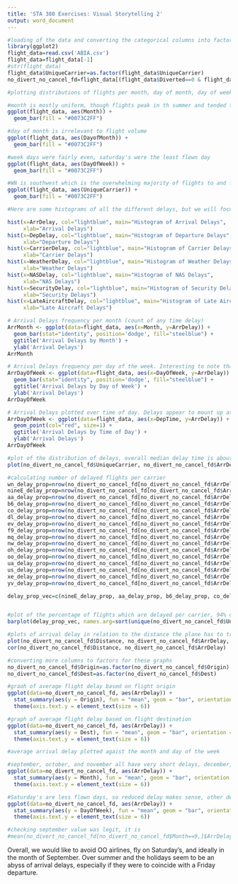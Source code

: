 ---
title: 'STA 380 Exercises: Visual Storytelling 2'
output: word_document
---

```{r}
#loading of the data and converting the categorical columns into factors
library(ggplot2)
flight_data=read.csv('ABIA.csv')
flight_data=flight_data[-1]
#str(flight_data)
flight_data$UniqueCarrier=as.factor(flight_data$UniqueCarrier)
no_divert_no_cancel_fd=flight_data[(flight_data$Diverted==0 & flight_data$CancellationCode==''),]
```



```{r}
#plotting distributions of flights per month, day of month, day of week, and unique carriers

#month is mostly uniform, though flights peak in th summer and tended to tail by the end of the year
ggplot(flight_data, aes(Month)) +
  geom_bar(fill = "#0073C2FF")

#day of month is irrelevant to flight volume
ggplot(flight_data, aes(DayofMonth)) +
  geom_bar(fill = "#0073C2FF")

#week days were fairly even, saturday's were the least flown day
ggplot(flight_data, aes(DayOfWeek)) +
  geom_bar(fill = "#0073C2FF")

#WN is southwest which is the overwhelming majority of flights to and from AIBA
ggplot(flight_data, aes(UniqueCarrier)) +
  geom_bar(fill = "#0073C2FF")

```

```{r Simple Delay Histograms}
#Here are some histograms of all the different delays, but we will focus mostly on arrival delays

hist(x=ArrDelay, col="lightblue", main="Histogram of Arrival Delays", 
     xlab="Arrival Delays") 
hist(x=DepDelay, col="lightblue", main="Histogram of Departure Delays", 
     xlab="Departure Delays")
hist(x=CarrierDelay, col="lightblue", main="Histogram of Carrier Delays", 
     xlab="Carrier Delays")
hist(x=WeatherDelay, col="lightblue", main="Histogram of Weather Delays", 
     xlab="Weather Delays")
hist(x=NASDelay, col="lightblue", main="Histogram of NAS Delays", 
     xlab="NAS Delays")
hist(x=SecurityDelay, col="lightblue", main="Histogram of Security Delays", 
     xlab="Security Delays")
hist(x=LateAircraftDelay, col="lightblue", main="Histogram of Late Aircraft Delays", 
     xlab="Late Aircraft Delays")
```


```{r Delays by Month}
# Arrival Delays frequency per month (count of any time delay)
ArrMonth <- ggplot(data=flight_data, aes(x=Month, y=ArrDelay)) +
  geom_bar(stat="identity", position='dodge', fill="steelblue") +
  ggtitle('Arrival Delays by Month') +
  ylab('Arrival Delays')
ArrMonth

# Arrival Delays frequency per day of the week. Interesting to note that saturday is so frequent, when as we see below, is shortest for the average delay
ArrDayOfWeek <- ggplot(data=flight_data, aes(x=DayOfWeek, y=ArrDelay)) +
  geom_bar(stat="identity", position='dodge', fill="steelblue") +
  ggtitle('Arrival Delays by Day of Week') +
  ylab('Arrival Delays')
ArrDayOfWeek

# Arrival Delays plotted over time of day. Delays appear to mount up as the day goes on.
ArrDayOfWeek <- ggplot(data=flight_data, aes(x=DepTime, y=ArrDelay)) +
  geom_point(col="red", size=1) +
  ggtitle('Arrival Delays by Time of Day') +
  ylab('Arrival Delays')
ArrDayOfWeek

```

```{r}
#plot of the distribution of delays, overall median delay time is about the same for almost all of the different carriers.
plot(no_divert_no_cancel_fd$UniqueCarrier, no_divert_no_cancel_fd$ArrDelay, labels=no_divert_no_cancel_fd$UniqueCarrier, cex.axis=0.9)
```
```{r}
#calculating number of delayed flights per carrier
wn_delay_prop=nrow(no_divert_no_cancel_fd[no_divert_no_cancel_fd$ArrDelay > 0 & no_divert_no_cancel_fd$UniqueCarrier == 'WN',])/nrow(no_divert_no_cancel_fd[no_divert_no_cancel_fd$UniqueCarrier == 'WN',])
nineE_delay_prop=nrow(no_divert_no_cancel_fd[no_divert_no_cancel_fd$ArrDelay > 0 & no_divert_no_cancel_fd$UniqueCarrier == '9E',])/nrow(no_divert_no_cancel_fd[no_divert_no_cancel_fd$UniqueCarrier == '9E',])
aa_delay_prop=nrow(no_divert_no_cancel_fd[no_divert_no_cancel_fd$ArrDelay > 0 & no_divert_no_cancel_fd$UniqueCarrier == 'AA',])/nrow(no_divert_no_cancel_fd[no_divert_no_cancel_fd$UniqueCarrier == 'AA',])
b6_delay_prop=nrow(no_divert_no_cancel_fd[no_divert_no_cancel_fd$ArrDelay > 0 & no_divert_no_cancel_fd$UniqueCarrier == 'B6',])/nrow(no_divert_no_cancel_fd[no_divert_no_cancel_fd$UniqueCarrier == 'B6',])
co_delay_prop=nrow(no_divert_no_cancel_fd[no_divert_no_cancel_fd$ArrDelay > 0 & no_divert_no_cancel_fd$UniqueCarrier == 'CO',])/nrow(no_divert_no_cancel_fd[no_divert_no_cancel_fd$UniqueCarrier == 'CO',])
dl_delay_prop=nrow(no_divert_no_cancel_fd[no_divert_no_cancel_fd$ArrDelay > 0 & no_divert_no_cancel_fd$UniqueCarrier == 'DL',])/nrow(no_divert_no_cancel_fd[no_divert_no_cancel_fd$UniqueCarrier == 'DL',])
ev_delay_prop=nrow(no_divert_no_cancel_fd[no_divert_no_cancel_fd$ArrDelay > 0 & no_divert_no_cancel_fd$UniqueCarrier == 'EV',])/nrow(no_divert_no_cancel_fd[no_divert_no_cancel_fd$UniqueCarrier == 'EV',])
f9_delay_prop=nrow(no_divert_no_cancel_fd[no_divert_no_cancel_fd$ArrDelay > 0 & no_divert_no_cancel_fd$UniqueCarrier == 'F9',])/nrow(no_divert_no_cancel_fd[no_divert_no_cancel_fd$UniqueCarrier == 'F9',])
mq_delay_prop=nrow(no_divert_no_cancel_fd[no_divert_no_cancel_fd$ArrDelay > 0 & no_divert_no_cancel_fd$UniqueCarrier == 'MQ',])/nrow(no_divert_no_cancel_fd[no_divert_no_cancel_fd$UniqueCarrier == 'MQ',])
nw_delay_prop=nrow(no_divert_no_cancel_fd[no_divert_no_cancel_fd$ArrDelay > 0 & no_divert_no_cancel_fd$UniqueCarrier == 'NW',])/nrow(no_divert_no_cancel_fd[no_divert_no_cancel_fd$UniqueCarrier == 'NW',])
oh_delay_prop=nrow(no_divert_no_cancel_fd[no_divert_no_cancel_fd$ArrDelay > 0 & no_divert_no_cancel_fd$UniqueCarrier == 'OH',])/nrow(no_divert_no_cancel_fd[no_divert_no_cancel_fd$UniqueCarrier == 'OH',])
oo_delay_prop=nrow(no_divert_no_cancel_fd[no_divert_no_cancel_fd$ArrDelay > 0 & no_divert_no_cancel_fd$UniqueCarrier == 'OO',])/nrow(no_divert_no_cancel_fd[no_divert_no_cancel_fd$UniqueCarrier == 'UA',])
ua_delay_prop=nrow(no_divert_no_cancel_fd[no_divert_no_cancel_fd$ArrDelay > 0 & no_divert_no_cancel_fd$UniqueCarrier == 'UA',])/nrow(no_divert_no_cancel_fd[no_divert_no_cancel_fd$UniqueCarrier == 'UA',])
us_delay_prop=nrow(no_divert_no_cancel_fd[no_divert_no_cancel_fd$ArrDelay > 0 & no_divert_no_cancel_fd$UniqueCarrier == 'US',])/nrow(no_divert_no_cancel_fd[no_divert_no_cancel_fd$UniqueCarrier == 'US',])
xe_delay_prop=nrow(no_divert_no_cancel_fd[no_divert_no_cancel_fd$ArrDelay > 0 & no_divert_no_cancel_fd$UniqueCarrier == 'XE',])/nrow(no_divert_no_cancel_fd[no_divert_no_cancel_fd$UniqueCarrier == 'XE',])
yv_delay_prop=nrow(no_divert_no_cancel_fd[no_divert_no_cancel_fd$ArrDelay > 0 & no_divert_no_cancel_fd$UniqueCarrier == 'YV',])/nrow(no_divert_no_cancel_fd[no_divert_no_cancel_fd$UniqueCarrier == 'YV',])
```


```{r}
delay_prop_vec=c(nineE_delay_prop, aa_delay_prop, b6_delay_prop, co_delay_prop, dl_delay_prop, ev_delay_prop, f9_delay_prop, mq_delay_prop, nw_delay_prop, oh_delay_prop, oo_delay_prop, ua_delay_prop, us_delay_prop, wn_delay_prop, xe_delay_prop, yv_delay_prop)


#plot of the percentage of flights which are delayed per carrier, 94% of OO's flights are delayed, otherwise mostly uniform
barplot(delay_prop_vec, names.arg=sort(unique(no_divert_no_cancel_fd$UniqueCarrier),decreasing=FALSE))
```

```{r}
#plots of arrival delay in relation to the distance the plane has to travel, no correlation
plot(no_divert_no_cancel_fd$Distance, no_divert_no_cancel_fd$ArrDelay, type='p')
cor(no_divert_no_cancel_fd$Distance, no_divert_no_cancel_fd$ArrDelay)
```



```{r}
#converting more columns to factors for these graphs
no_divert_no_cancel_fd$Origin=as.factor(no_divert_no_cancel_fd$Origin)
no_divert_no_cancel_fd$Dest=as.factor(no_divert_no_cancel_fd$Dest)

#graoh of average flight delay based on flight origin
ggplot(data=no_divert_no_cancel_fd, aes(ArrDelay)) +
  stat_summary(aes(y = Origin), fun = "mean", geom = "bar", orientation = 'y') +
  theme(axis.text.y = element_text(size = 6))  

#graph of average flight delay based on flight destination
ggplot(data=no_divert_no_cancel_fd, aes(ArrDelay)) +
  stat_summary(aes(y = Dest), fun = "mean", geom = "bar", orientation = 'y') +
  theme(axis.text.y = element_text(size = 6)) 
```


```{r}
#average arrival delay plotted agaist the month and day of the week

#september, october, and november all have very short delays, december, june, and march all have above average delays, the rest of the months are fairly uniform
ggplot(data=no_divert_no_cancel_fd, aes(ArrDelay)) +
  stat_summary(aes(y = Month), fun = "mean", geom = "bar", orientation = 'y') +
  theme(axis.text.y = element_text(size = 6)) 

#Saturday's are less flown days, so reduced delay makes sense, other deviations are not as explainable. It is interesting to see that saturdays have such a low average delay, since as shown above, they had the most delays overall.
ggplot(data=no_divert_no_cancel_fd, aes(ArrDelay)) +
  stat_summary(aes(y = DayOfWeek), fun = "mean", geom = "bar", orientation = 'y') +
  theme(axis.text.y = element_text(size = 6)) 

#checking september value was legit, it is
#mean(no_divert_no_cancel_fd[no_divert_no_cancel_fd$Month==9,]$ArrDelay)

```

Overall, we would like to avoid OO airlines, fly on Saturday's, and ideally in the month of September. Over summer and the holidays seem to be an abyss of arrival delays, especially if they were to coincide with a Friday departure.











